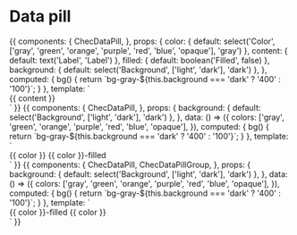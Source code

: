 
<Meta title="Components/Data pill" component={ChecDataPill} />

# Data pill

<Props of={ChecDataPill} />

<Preview>
  <Story name="Default">
    {{
      components: {
        ChecDataPill,
      },
      props: {
        color: { default: select('Color', ['gray', 'green', 'orange', 'purple', 'red', 'blue', 'opaque'], 'gray') },
        content: { default: text('Label', 'Label') },
        filled: { default: boolean('Filled', false) },
        background: { default: select('Background', ['light', 'dark'], 'dark') },
      },
      computed: {
        bg() {
          return `bg-gray-${this.background === 'dark' ? '400' : '100'}`;
        }
      },
      template: `
        <div class="py-6 text-center" :class="bg">
          <ChecDataPill :color="color" :filled="filled">{{ content }}</ChecDataPill>
        </div>`
    }}
  </Story>
</Preview>


<Preview>
  <Story name="Variants">
    {{
      components: {
        ChecDataPill,
      },
      props: {
        background: { default: select('Background', ['light', 'dark'], 'dark') },
      },
      data: () => ({
        colors: ['gray', 'green', 'orange', 'purple', 'red', 'blue', 'opaque'],
      }),
      computed: {
        bg() {
          return `bg-gray-${this.background === 'dark' ? '400' : '100'}`;
        }
      },
      template: `
        <div class="pt-4 pb-6" :class="bg">
          <div class="text-center mt-2 space-x-2" v-for="color in colors">
            <ChecDataPill :color="color">{{ color }}</ChecDataPill>
            <ChecDataPill :color="color" filled>{{ color }}-filled</ChecDataPill>
          </div>
        </div>`
    }}
  </Story>
</Preview>


<Preview>
  <Story name="Grouped">
    {{
      components: {
        ChecDataPill,
        ChecDataPillGroup,
      },
      props: {
        background: { default: select('Background', ['light', 'dark'], 'dark') },
      },
      data: () => ({
        colors: ['gray', 'green', 'orange', 'purple', 'red', 'blue', 'opaque'],
      }),
      computed: {
        bg() {
          return `bg-gray-${this.background === 'dark' ? '400' : '100'}`;
        }
      },
      template: `
        <div class="pt-4 pb-6" :class="bg">
          <ChecDataPillGroup class="justify-center mt-2" v-for="color in colors">
            <ChecDataPill :color="color" filled>{{ color }}-filled</ChecDataPill>
            <ChecDataPill :color="color">{{ color }}</ChecDataPill>
          </div>
        </div>`
    }}
  </Story>
</Preview>
